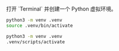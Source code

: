 <Step title="创建虚拟环境">
  打开 `Terminal` 并创建一个 Python 虚拟环境。

  <CodeGroup>

  ```bash Mac
  python3 -m venv .venv
  source .venv/bin/activate
  ```

  ```bash Windows
  python3 -m venv .venv
  .venv/scripts/activate
  ```

  </CodeGroup>

</Step>